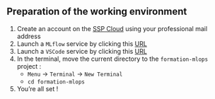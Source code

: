 :::{.callout-tip collapse="true" icon=false}
## Preparation of the working environment

:::{.incremental}
1. Create an account on the [SSP Cloud](https://datalab.sspcloud.fr/home) using your professional mail address
2. Launch a `MLflow` service by clicking this [URL](https://datalab.sspcloud.fr/launcher/automation/mlflow?autoLaunch=false)
3. Launch a `VSCode` service by clicking this [URL](https://datalab.sspcloud.fr/launcher/ide/vscode-python?autoLaunch=false&git.repository=«https%3A%2F%2Fgithub.com%2FInseeFrLab%2Fformation-mlops.git»&git.cache=«999999»&init.personalInit=«https%3A%2F%2Fraw.githubusercontent.com%2FInseeFrLab%2Fformation-mlops%2Fmain%2Fsetup.sh»)
4. In the terminal, move the current directory to the `formation-mlops` project : <br/>
    + `Menu` → `Terminal` → `New Terminal`
    + `cd formation-mlops`
5. You're all set !
:::

:::
